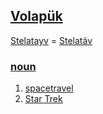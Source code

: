 == [[Volapük]] == 
[[Stelatayv]] = [[Stelatäv]] 
=== [[noun]] === 
# [[spacetravel]]
# [[Star Trek]]